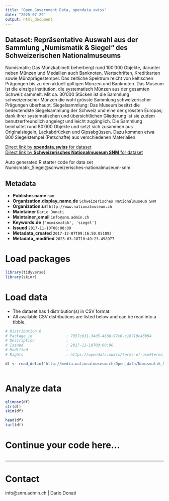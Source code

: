 ```yaml
---
title: "Open Government Data, opendata.swiss"
date: "2025-07-29"
output: html_document
---
```


## Dataset: Repräsentative Auswahl aus der Sammlung „Numismatik & Siegel“ des Schweizerischen Nationalmuseums

Numismatik:
Das Münzkabinett beherbergt rund 100’000 Objekte, darunter neben Münzen und Medaillen auch Banknoten, Wertschriften, Kreditkarten sowie Münzprägestempel. Das zeitliche Spektrum reicht von keltischen Prägungen bis zu den aktuell gültigen Münzen und Banknoten. Das Museum ist die einzige Institution, die systematisch Münzen aus der gesamten Schweiz sammelt. Mit ca. 30’000 Stücken ist die Sammlung schweizerischer Münzen die wohl grösste Sammlung schweizerischer Prägungen überhaupt.
Siegelsammlung: Das Museum besitzt die bedeutendste Siegelsammlung der Schweiz und eine der grössten Europas; dank ihrer systematischen und übersichtlichen Gliederung ist sie zudem benutzerfreundlich angelegt und leicht zugänglich. Die Sammlung beinhaltet rund 80’000 Objekte und setzt sich zusammen aus Originalsiegeln, Lackabdrücken und Gipsabgüssen. Dazu kommen etwa 800 Siegelstempel (Petschafte) aus verschiedenen Materialien.

[Direct link by **opendata.swiss** for dataset](https://opendata.swiss/de/dataset/numismatik_siegel)<br>
[Direct link by **Schweizerisches Nationalmuseum SNM** for dataset](https://www.nationalmuseum.ch/sammlung_online/)

Auto generated R starter code for data set Numismatik_Siegel@schweizerisches-nationalmuseum-snm.

## Metadata

- **Publisher.name** `nan`
- **Organization.display_name.de** `Schweizerisches Nationalmuseum SNM`
- **Organization.url** `http://www.nationalmuseum.ch`
- **Maintainer** `Dario Donati`
- **Maintainer_email** `info@snm.admin.ch`
- **Keywords.de** `['numismatik', 'siegel']`
- **Issued** `2017-11-10T00:00:00`
- **Metadata_created** `2017-12-07T09:16:50.051092`
- **Metadata_modified** `2025-03-18T10:49:23.498977`


# Load packages

```r

library(tidyverse)
library(skimr)

```

# Load data

-   The dataset has 1 distribution(s) in CSV format.
-   All available CSV distributions are listed below and can be read into a tibble.

```r

# Distribution 0
# Package_id               : 7957c631-34d5-466d-97c6-c16718c45b94
# Description              : 
# Issued                   : 2017-11-10T00:00:00
# Modified                 : 
# Rights                   : https://opendata.swiss/terms-of-use#terms_by

df <- read_delim('http://media.nationalmuseum.ch/Open_data/Numismatik_Siegel.csv')



```

# Analyze data

```r

glimpse(df)
str(df)
skim(df)

head(df)
tail(df)

```

# Continue your code here...

```r

```

------------------------------------------------------------------------

# Contact

info@snm.admin.ch | Dario Donati
